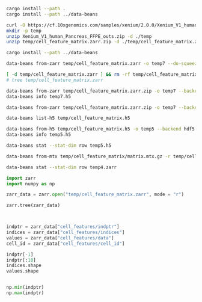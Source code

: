 

```sh
cargo install --path .
cargo install --path ../data-beans
```

```sh
curl -O https://cf.10xgenomics.com/samples/xenium/2.0.0/Xenium_V1_human_Pancreas_FFPE/Xenium_V1_human_Pancreas_FFPE_outs.zip
mkdir -p temp
unzip Xenium_V1_human_Pancreas_FFPE_outs.zip -d ./temp
unzip temp/cell_feature_matrix.zarr.zip -d ./temp/cell_feature_matrix.zarr
```


```sh
cargo install --path ../data-beans

data-beans from-zarr temp/cell_feature_matrix.zarr -o temp7 --do-squeeze --backend hdf5 -d /cell_features/data -i /cell_features/indices -p /cell_features/indptr

[ -d temp/cell_feature_matrix.zarr ] && rm -rf temp/cell_feature_matrix.zarr
# tree temp/cell_feature_matrix.zarr

data-beans from-zarr temp/cell_feature_matrix.zarr.zip -o temp7 --backend hdf5
data-beans info temp7.h5

data-beans from-zarr temp/cell_feature_matrix.zarr.zip -o temp7 --backend hdf5 -d /cell_features/data -i /cell_features/indices -p /cell_features/indptr --pointer-type row

data-beans list-h5 temp/cell_feature_matrix.h5

data-beans from-h5 temp/cell_feature_matrix.h5 -o temp5 --backend hdf5
data-beans info temp5.h5

data-beans stat --stat-dim row temp5.h5

data-beans from-mtx temp/cell_feature_matrix/matrix.mtx.gz -r temp/cell_feature_matrix/features.tsv.gz -c temp/cell_feature_matrix/barcodes.tsv.gz -o temp4

data-beans stat --stat-dim row temp4.zarr

```


```python
import zarr
import numpy as np

zarr_data = zarr.open("temp/cell_feature_matrix.zarr", mode = "r")

zarr.tree(zarr_data)



indptr = zarr_data["cell_features/indptr"]
indices = zarr_data["cell_features/indices"]
values = zarr_data["cell_features/data"]
cell_id = zarr_data["cell_features/cell_id"]

indptr[-1]
indptr[:10]
indices.shape
values.shape


np.min(indptr)
np.max(indptr)
```
